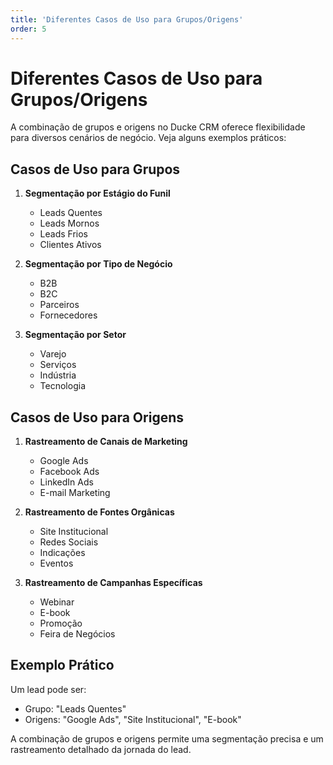 ```yaml
---
title: 'Diferentes Casos de Uso para Grupos/Origens'
order: 5
---
```


# Diferentes Casos de Uso para Grupos/Origens


A combinação de grupos e origens no Ducke CRM oferece flexibilidade para diversos cenários de negócio. Veja alguns exemplos práticos:

## Casos de Uso para Grupos

1. **Segmentação por Estágio do Funil**
   - Leads Quentes
   - Leads Mornos
   - Leads Frios
   - Clientes Ativos

2. **Segmentação por Tipo de Negócio**
   - B2B
   - B2C
   - Parceiros
   - Fornecedores

3. **Segmentação por Setor**
   - Varejo
   - Serviços
   - Indústria
   - Tecnologia

## Casos de Uso para Origens

1. **Rastreamento de Canais de Marketing**
   - Google Ads
   - Facebook Ads
   - LinkedIn Ads
   - E-mail Marketing

2. **Rastreamento de Fontes Orgânicas**
   - Site Institucional
   - Redes Sociais
   - Indicações
   - Eventos

3. **Rastreamento de Campanhas Específicas**
   - Webinar
   - E-book
   - Promoção
   - Feira de Negócios

## Exemplo Prático

Um lead pode ser:
- Grupo: "Leads Quentes"
- Origens: "Google Ads", "Site Institucional", "E-book"

<Callout type="info">
  A combinação de grupos e origens permite uma segmentação precisa e um rastreamento detalhado da jornada do lead.
</Callout> 
